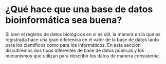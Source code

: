 # ¿Qué hace que una base de datos bioinformática sea buena?
Si bien el registro de datos biológicos en sí es útil, la manera en la que es registrada hace una gran diferencia en el valor de la base de datos tanto para los científicos como para los informáticos.
En esta sección discutiremos dos tipos diferentes de base de datos públicas y los mecanismos que utilizan para describir los datos de manera consistente.
